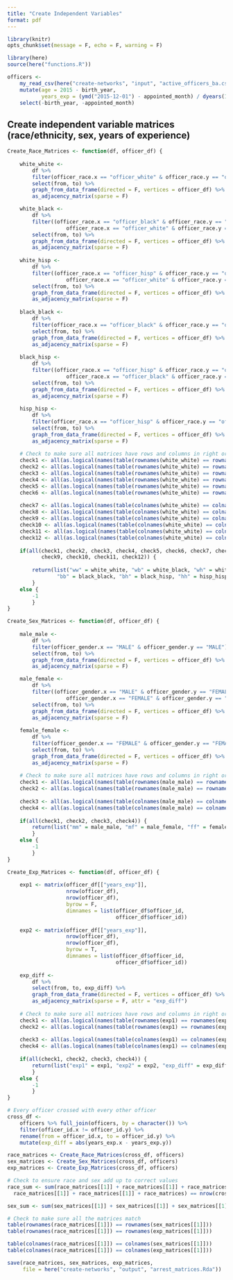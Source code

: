 ```yaml
---
title: "Create Independent Variables"
format: pdf
---
```


```r
library(knitr)
opts_chunk$set(message = F, echo = F, warning = F)

library(here)
source(here("functions.R"))

officers <-
    my_read_csv(here("create-networks", "input", "active_officers_ba.csv")) %>%
    mutate(age = 2015 - birth_year,
           years_exp = (ymd("2015-12-01") - appointed_month) / dyears(1)) %>%
    select(-birth_year, -appointed_month)
```

## Create independent variable matrices (race/ethnicity, sex, years of experience)

```r
Create_Race_Matrices <- function(df, officer_df) {
    
    white_white <- 
        df %>%
        filter(officer_race.x == "officer_white" & officer_race.y == "officer_white") %>%
        select(from, to) %>%
        graph_from_data_frame(directed = F, vertices = officer_df) %>%
        as_adjacency_matrix(sparse = F)

    white_black <- 
        df %>%
        filter((officer_race.x == "officer_black" & officer_race.y == "officer_white") |
                   officer_race.x == "officer_white" & officer_race.y == "officer_black") %>%
        select(from, to) %>%
        graph_from_data_frame(directed = F, vertices = officer_df) %>%
        as_adjacency_matrix(sparse = F)
    
    white_hisp <- 
        df %>%
        filter((officer_race.x == "officer_hisp" & officer_race.y == "officer_white") |
                   officer_race.x == "officer_white" & officer_race.y == "officer_hisp") %>%
        select(from, to) %>%
        graph_from_data_frame(directed = F, vertices = officer_df) %>%
        as_adjacency_matrix(sparse = F)
    
    black_black <- 
        df %>%
        filter(officer_race.x == "officer_black" & officer_race.y == "officer_black") %>%
        select(from, to) %>%
        graph_from_data_frame(directed = F, vertices = officer_df) %>%
        as_adjacency_matrix(sparse = F)
    
    black_hisp <- 
        df %>%
        filter((officer_race.x == "officer_hisp" & officer_race.y == "officer_black") |
                   officer_race.x == "officer_black" & officer_race.y == "officer_hisp") %>%
        select(from, to) %>%
        graph_from_data_frame(directed = F, vertices = officer_df) %>%
        as_adjacency_matrix(sparse = F)
    
    hisp_hisp <- 
        df %>%
        filter(officer_race.x == "officer_hisp" & officer_race.y == "officer_hisp") %>%
        select(from, to) %>%
        graph_from_data_frame(directed = F, vertices = officer_df) %>%
        as_adjacency_matrix(sparse = F)
    
    # Check to make sure all matrices have rows and columns in right order
    check1 <- all(as.logical(names(table(rownames(white_white) == rownames(white_black)))))
    check2 <- all(as.logical(names(table(rownames(white_white) == rownames(white_black)))))
    check3 <- all(as.logical(names(table(rownames(white_white) == rownames(white_hisp)))))
    check4 <- all(as.logical(names(table(rownames(white_white) == rownames(black_black)))))
    check5 <- all(as.logical(names(table(rownames(white_white) == rownames(black_hisp)))))
    check6 <- all(as.logical(names(table(rownames(white_white) == rownames(hisp_hisp)))))
    
    check7 <- all(as.logical(names(table(colnames(white_white) == colnames(white_black)))))
    check8 <- all(as.logical(names(table(colnames(white_white) == colnames(white_black)))))
    check9 <- all(as.logical(names(table(colnames(white_white) == colnames(white_hisp)))))
    check10 <- all(as.logical(names(table(colnames(white_white) == colnames(black_black)))))
    check11 <- all(as.logical(names(table(colnames(white_white) == colnames(black_hisp)))))
    check12 <- all(as.logical(names(table(colnames(white_white) == colnames(hisp_hisp)))))
    
    if(all(check1, check2, check3, check4, check5, check6, check7, check8,
           check9, check10, check11, check12)) {
        
        return(list("ww" = white_white, "wb" = white_black, "wh" = white_hisp,
                "bb" = black_black, "bh" = black_hisp, "hh" = hisp_hisp))
        }
    else {
        -1
        }
}

Create_Sex_Matrices <- function(df, officer_df) {
    
    male_male <- 
        df %>%
        filter(officer_gender.x == "MALE" & officer_gender.y == "MALE") %>%
        select(from, to) %>%
        graph_from_data_frame(directed = F, vertices = officer_df) %>%
        as_adjacency_matrix(sparse = F)

    male_female <- 
        df %>%
        filter((officer_gender.x == "MALE" & officer_gender.y == "FEMALE") |
                   officer_gender.x == "FEMALE" & officer_gender.y == "MALE") %>%
        select(from, to) %>%
        graph_from_data_frame(directed = F, vertices = officer_df) %>%
        as_adjacency_matrix(sparse = F)
    
    female_female <- 
        df %>%
        filter(officer_gender.x == "FEMALE" & officer_gender.y == "FEMALE") %>%
        select(from, to) %>%
        graph_from_data_frame(directed = F, vertices = officer_df) %>%
        as_adjacency_matrix(sparse = F)
    
    # Check to make sure all matrices have rows and columns in right order
    check1 <- all(as.logical(names(table(rownames(male_male) == rownames(male_female)))))
    check2 <- all(as.logical(names(table(rownames(male_male) == rownames(male_female)))))
    
    check3 <- all(as.logical(names(table(colnames(male_male) == colnames(male_female)))))
    check4 <- all(as.logical(names(table(colnames(male_male) == colnames(male_female)))))
    
    if(all(check1, check2, check3, check4)) {
        return(list("mm" = male_male, "mf" = male_female, "ff" = female_female))
        }
    else {
        -1
        }
}

Create_Exp_Matrices <- function(df, officer_df) {
    
    exp1 <- matrix(officer_df[["years_exp"]],
                   nrow(officer_df),
                   nrow(officer_df),
                   byrow = F,
                   dimnames = list(officer_df$officer_id,
                                   officer_df$officer_id))
    
    exp2 <- matrix(officer_df[["years_exp"]],
                   nrow(officer_df),
                   nrow(officer_df),
                   byrow = T,
                   dimnames = list(officer_df$officer_id,
                                   officer_df$officer_id))
    
    exp_diff <-
        df %>%
        select(from, to, exp_diff) %>%
        graph_from_data_frame(directed = F, vertices = officer_df) %>%
        as_adjacency_matrix(sparse = F, attr = "exp_diff")
    
    # Check to make sure all matrices have rows and columns in right order
    check1 <- all(as.logical(names(table(rownames(exp1) == rownames(exp2)))))
    check2 <- all(as.logical(names(table(rownames(exp1) == rownames(exp_diff)))))
    
    check3 <- all(as.logical(names(table(colnames(exp1) == colnames(exp2)))))
    check4 <- all(as.logical(names(table(colnames(exp1) == colnames(exp_diff)))))
    
    if(all(check1, check2, check3, check4)) {
        return(list("exp1" = exp1, "exp2" = exp2, "exp_diff" = exp_diff))
        }
    else {
        -1
        }
}
```

```r
# Every officer crossed with every other officer
cross_df <-
    officers %>% full_join(officers, by = character()) %>%
    filter(officer_id.x != officer_id.y) %>%
    rename(from = officer_id.x, to = officer_id.y) %>%
    mutate(exp_diff = abs(years_exp.x - years_exp.y))

race_matrices <- Create_Race_Matrices(cross_df, officers)
sex_matrices <- Create_Sex_Matrices(cross_df, officers)
exp_matrices <- Create_Exp_Matrices(cross_df, officers)

# Check to ensure race and sex add up to correct values
race_sum <- sum(race_matrices[[1]] + race_matrices[[1]] + race_matrices[[1]] +
  race_matrices[[1]] + race_matrices[[1]] + race_matrices) == nrow(cross_df)

sex_sum <- sum(sex_matrices[[1]] + sex_matrices[[1]] + sex_matrices[[1]]) == nrow(cross_df)

# Check to make sure all the matrices match
table(rownames(race_matrices[[1]]) == rownames(sex_matrices[[1]]))
table(rownames(race_matrices[[1]]) == rownames(exp_matrices[[1]]))

table(colnames(race_matrices[[1]]) == colnames(sex_matrices[[1]]))
table(colnames(race_matrices[[1]]) == colnames(exp_matrices[[1]]))
```

```r
save(race_matrices, sex_matrices, exp_matrices,
     file = here("create-networks", "output", "arrest_matrices.Rda"))
```
